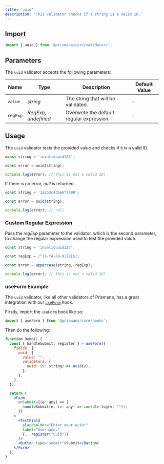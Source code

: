 ---
title: 'uuid'
description: 'This validator checks if a string is a valid ID.'
---

## Import

```js
import { uuid } from '@prismane/core/validators';
```

## Parameters

The `uuid` validator accepts the following parameters:

| Name     | Type                  | Description                               | Default Value |
| -------- | --------------------- | ----------------------------------------- | ------------- |
| `value`  | _string_              | The string that will be validated.        | -             |
| `regExp` | _RegExp_, _undefined_ | Overwrite the default regular expression. | -             |

## Usage

The `uuid` validator tests the provided value and checks if it is a valid ID.

```ts
const string = 'invaliduuid123';

const error = uuid(string);

console.log(error); // This is not a valid ID!
```

If there is no error, _null_ is returned.

```ts
const string = '1a2b3c4d5e6f7890';

const error = uuid(string);

console.log(error); // null
```

### Custom Regular Expression

Pass the _regExp_ parameter to the validator, which is the second parameter, to change the regular expression used to test the provided value.

```ts
const string = 'invaliduuid123';

const regExp = /^[a-fA-F0-9]{8}$/;

const error = uppercase(string, regExp);

console.log(error); // This is not a valid ID!
```

### useForm Example

The `uuid` validator, like all other validators of Prismane, has a great integration with our [`useForm`](/docs/hooks/use-form) hook.

Firstly, import the `useForm` hook like so:

```js
import { useForm } from '@prismane/core/hooks';
```

Then do the following:

```jsx preview
function Demo() {
  const { handleSubmit, register } = useForm({
    fields: {
      uuid: {
        value: "",
        validators: {
          uuid: (v: string) => uuid(v),
        },
      },
    },
  });

  return (
    <Form
      onSubmit={(e: any) => {
        handleSubmit(e, (v: any) => console.log(v, ""));
      }}
    >
      <TextField
        placeholder="Enter your uuid:"
        label="Username:"
        {...register("uuid")}
      />
      <Button type="submit">Submit</Button>
    </Form>
  );
}
```
